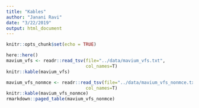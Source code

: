 ```yaml
---
title: "Kables"
author: "Janani Ravi"
date: "3/22/2019"
output: html_document
---
```


```r
knitr::opts_chunk$set(echo = TRUE)
```

```r
here::here()
mavium_vfs <- readr::read_tsv(file="../data/mavium_vfs.txt",
                              col_names=T)
knitr::kable(mavium_vfs)

mavium_vfs_nonmce <- readr::read_tsv(file="../data/mavium_vfs_nonmce.txt",
                              col_names=T)
knitr::kable(mavium_vfs_nonmce)
rmarkdown::paged_table(mavium_vfs_nonmce)
```